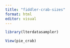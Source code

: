 ```yaml
---
title: "fiddler-crab-sizes"
format: html
editor: visual
---
```


```r
library(lterdatasampler)
```

```r
View(pie_crab)
```
